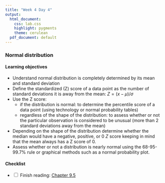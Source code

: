 ```yaml
---
title: "Week 4 Day 4"
output: 
  html_document:
    css: lab.css
    highlight: pygments
    theme: cerulean
  pdf_document: default
---
```


###  Normal distribution

#### Learning objectives 

* Understand normal distribution is completely determined by its mean and standard deviation
* Define the standardized (Z) score of a data point as the number of standard deviations it is away from the mean: $Z=(x−\mu)/\sigma$
* Use the Z score:
    * if the distribution is normal: to determine the percentile score of a data point (using technology or normal probability tables)
    * regardless of the shape of the distribution: to assess whether or not the particular observation is considered to be unusual (more than 2 standard deviations away from the mean)
* Depending on the shape of the distribution determine whether the median would have a negative, positive, or 0 $Z$ score keeping in mind that the mean always has a Z score of 0.
* Assess whether or not a distribution is nearly normal using the 68-95-99.7% rule or graphical methods such as a normal probability plot.

#### Checklist
- <input type="checkbox" unchecked> Finish reading: [Chapter 9.5](https://nustat.github.io/intro-stat-ds/9-sampling.html)
</input>